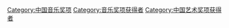 [[Category:中国音乐奖项|Category:中国音乐奖项]]
[[Category:音乐奖项获得者|Category:音乐奖项获得者]]
[[Category:中国艺术奖项获得者|Category:中国艺术奖项获得者]]